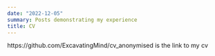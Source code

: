 ```yaml
---
date: "2022-12-05"
summary: Posts demonstrating my experience
title: CV
---
```

https://github.com/ExcavatingMind/cv_anonymised is the link to my cv